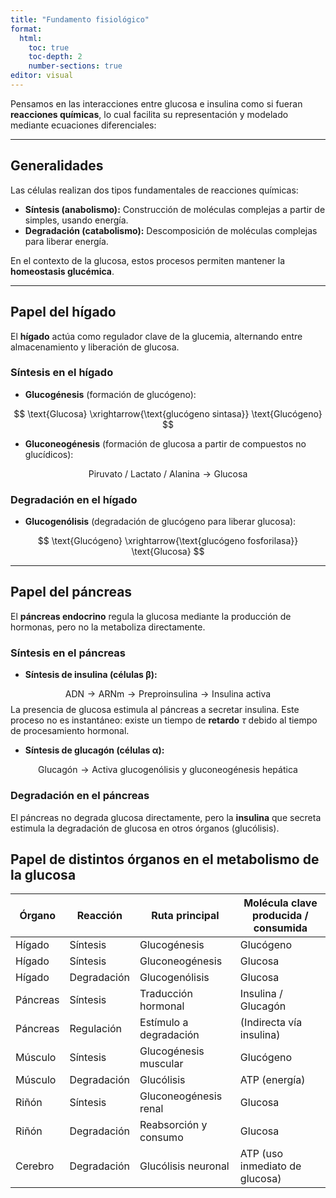 ```yaml
---
title: "Fundamento fisiológico"
format:
  html:
    toc: true
    toc-depth: 2
    number-sections: true
editor: visual
---
```


Pensamos en las interacciones entre glucosa e insulina como si fueran **reacciones químicas**, lo cual facilita su representación y modelado mediante ecuaciones diferenciales:

---

## Generalidades

Las células realizan dos tipos fundamentales de reacciones químicas:

- **Síntesis (anabolismo):** Construcción de moléculas complejas a partir de simples, usando energía.
- **Degradación (catabolismo):** Descomposición de moléculas complejas para liberar energía.

En el contexto de la glucosa, estos procesos permiten mantener la **homeostasis glucémica**.

---

## Papel del hígado

El **hígado** actúa como regulador clave de la glucemia, alternando entre almacenamiento y liberación de glucosa.

### Síntesis en el hígado

- **Glucogénesis** (formación de glucógeno):

$$
\text{Glucosa} \xrightarrow{\text{glucógeno sintasa}} \text{Glucógeno}
$$

- **Gluconeogénesis** (formación de glucosa a partir de compuestos no glucídicos):

$$
\text{Piruvato / Lactato / Alanina} \rightarrow \text{Glucosa}
$$

### Degradación en el hígado

- **Glucogenólisis** (degradación de glucógeno para liberar glucosa):

$$
\text{Glucógeno} \xrightarrow{\text{glucógeno fosforilasa}} \text{Glucosa}
$$

---

## Papel del páncreas

El **páncreas endocrino** regula la glucosa mediante la producción de hormonas, pero no la metaboliza directamente.

### Síntesis en el páncreas

- **Síntesis de insulina (células β):**

$$
\text{ADN} \rightarrow \text{ARNm} \rightarrow \text{Preproinsulina} \rightarrow \text{Insulina activa}
$$
La presencia de glucosa estimula al páncreas a secretar insulina. Este proceso no es instantáneo: existe un tiempo de **retardo** $\tau$ debido al tiempo de procesamiento hormonal.


- **Síntesis de glucagón (células α):**

$$
\text{Glucagón} \rightarrow \text{Activa glucogenólisis y gluconeogénesis hepática}
$$

### Degradación en el páncreas

El páncreas no degrada glucosa directamente, pero la **insulina** que secreta estimula la degradación de glucosa en otros órganos (glucólisis).


## Papel de distintos órganos en el metabolismo de la glucosa

| Órgano   | Reacción      | Ruta principal                    | Molécula clave producida / consumida |
|----------|---------------|-----------------------------------|--------------------------------------|
| Hígado   | Síntesis      | Glucogénesis                      | Glucógeno                            |
| Hígado   | Síntesis      | Gluconeogénesis                   | Glucosa                              |
| Hígado   | Degradación   | Glucogenólisis                    | Glucosa                              |
| Páncreas | Síntesis      | Traducción hormonal               | Insulina / Glucagón                  |
| Páncreas | Regulación    | Estímulo a degradación            | (Indirecta vía insulina)             |
| Músculo  | Síntesis      | Glucogénesis muscular             | Glucógeno                            |
| Músculo  | Degradación   | Glucólisis                        | ATP (energía)                        |
| Riñón    | Síntesis      | Gluconeogénesis renal             | Glucosa                              |
| Riñón    | Degradación   | Reabsorción y consumo             | Glucosa                              |
| Cerebro  | Degradación   | Glucólisis neuronal               | ATP (uso inmediato de glucosa)       |